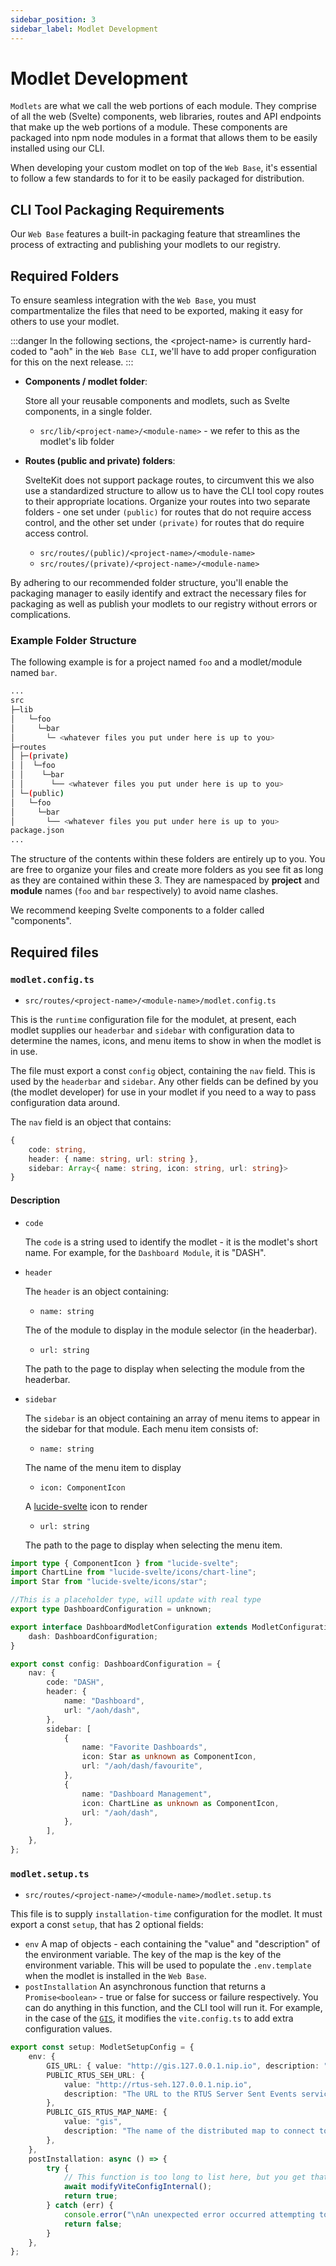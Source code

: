 ```yaml
---
sidebar_position: 3
sidebar_label: Modlet Development
---
```


# Modlet Development

`Modlets` are what we call the web portions of each module. They comprise of all the web (Svelte) components, web
libraries, routes and API endpoints that make up the web portions of a module. These components are packaged into
npm node modules in a format that allows them to be easily installed using our CLI.

When developing your custom modlet on top of the `Web Base`, it's essential to follow a few standards to for it to be
easily packaged for distribution.

## CLI Tool Packaging Requirements

Our `Web Base` features a built-in packaging feature that streamlines the process of extracting and publishing your
modlets to our registry.

## Required Folders

To ensure seamless integration with the `Web Base`, you must compartmentalize the files that need to be exported,
making it easy for others to use your modlet.

:::danger
In the following sections, the \<project-name\> is currently hard-coded to "aoh" in the `Web Base CLI`, we'll have to
add proper configuration for this on the next release.
:::

-   **Components / modlet folder**:

    Store all your reusable components and modlets, such as Svelte components, in a
    single folder.

    -   `src/lib/<project-name>/<module-name>` - we refer to this as the modlet's lib folder

-   **Routes (public and private) folders**:

    SvelteKit does not support package routes, to circumvent this we also use a standardized structure to allow us to
    have the CLI tool copy routes to their appropriate locations. Organize your routes into two separate folders - one
    set under `(public)` for routes that do not require access control, and the other set under `(private)` for routes
    that do require access control.

    -   `src/routes/(public)/<project-name>/<module-name>`
    -   `src/routes/(private)/<project-name>/<module-name>`

By adhering to our recommended folder structure, you'll enable the packaging manager to easily identify and extract the
necessary files for packaging as well as publish your modlets to our registry without errors or complications.

### Example Folder Structure

The following example is for a project named `foo` and a modlet/module named `bar`.

```bash title="Folder Structure"
...
src
├─lib
│   └─foo
│     └─bar
│       └─ <whatever files you put under here is up to you>
├─routes
│ ├─(private)
│ │  └─foo
│ │    └─bar
│ │      └── <whatever files you put under here is up to you>
│ └─(public)
│   └─foo
│     └─bar
│       └── <whatever files you put under here is up to you>
package.json
...
```

The structure of the contents within these folders are entirely up to you. You are free to organize your files and
create more folders as you see fit as long as they are contained within these 3. They are namespaced by **project** and
**module** names (`foo` and `bar` respectively) to avoid name clashes.

We recommend keeping Svelte components to a folder called "components".

## Required files

### `modlet.config.ts`

-   `src/routes/<project-name>/<module-name>/modlet.config.ts`

This is the `runtime` configuration file for the modulet, at present, each modlet supplies our `headerbar` and `sidebar`
with configuration data to determine the names, icons, and menu items to show in when the modlet is in use.

The file must export a const `config` object, containing the `nav` field. This is used by the `headerbar` and `sidebar`.
Any other fields can be defined by you (the modlet developer) for use in your modlet if you need to a way to pass
configuration data around.

The `nav` field is an object that contains:

```ts
{
    code: string,
    header: { name: string, url: string },
    sidebar: Array<{ name: string, icon: string, url: string}>
}
```

#### Description

-   `code`

    The `code` is a string used to identify the modlet - it is the modlet's short name. For example, for the
    `Dashboard Module`, it is "DASH".

-   `header`

    The `header` is an object containing:

    -   `name: string`

    The of the module to display in the module selector (in the headerbar).

    -   `url: string`

    The path to the page to display when selecting the module from the headerbar.

-   `sidebar`

    The `sidebar` is an object containing an array of menu items to appear in the sidebar for that module. Each menu
    item consists of:

    -   `name: string`

    The name of the menu item to display

    -   `icon: ComponentIcon`

    A [lucide-svelte](https://lucide.dev/guide/packages/lucide-svelte) icon to render

    -   `url: string`

    The path to the page to display when selecting the menu item.

```ts title="Example 'modlet.config.ts' for the Dashboard"
import type { ComponentIcon } from "lucide-svelte";
import ChartLine from "lucide-svelte/icons/chart-line";
import Star from "lucide-svelte/icons/star";

//This is a placeholder type, will update with real type
export type DashboardConfiguration = unknown;

export interface DashboardModletConfiguration extends ModletConfiguration {
	dash: DashboardConfiguration;
}

export const config: DashboardConfiguration = {
	nav: {
		code: "DASH",
		header: {
			name: "Dashboard",
			url: "/aoh/dash",
		},
		sidebar: [
			{
				name: "Favorite Dashboards",
				icon: Star as unknown as ComponentIcon,
				url: "/aoh/dash/favourite",
			},
			{
				name: "Dashboard Management",
				icon: ChartLine as unknown as ComponentIcon,
				url: "/aoh/dash",
			},
		],
	},
};
```

### `modlet.setup.ts`

-   `src/routes/<project-name>/<module-name>/modlet.setup.ts`

This file is to supply `installation-time` configuration for the modlet. It must export a const `setup`, that has 2
optional fields:

-   `env`
    A map of objects - each containing the "value" and "description" of the environment variable. The key of the map
    is the key of the environment variable. This will be used to populate the `.env.template` when the modlet is
    installed in the `Web Base`.
-   `postInstallation`
    An asynchronous function that returns a `Promise<boolean>` - true or false for success or failure respectively.
    You can do anything in this function, and the CLI tool will run it. For example, in the case of the
    [`GIS`](/docs/2.1.0/modules/gis/quickstart#22-update-vite-configuration), it modifies the `vite.config.ts` to add
    extra configuration values.

```ts title"Example 'modlet.setup.ts' file for the GIS"
export const setup: ModletSetupConfig = {
	env: {
		GIS_URL: { value: "http://gis.127.0.0.1.nip.io", description: "The URL to the GIS backend service" },
		PUBLIC_RTUS_SEH_URL: {
			value: "http://rtus-seh.127.0.0.1.nip.io",
			description: "The URL to the RTUS Server Sent Events service",
		},
		PUBLIC_GIS_RTUS_MAP_NAME: {
			value: "gis",
			description: "The name of the distributed map to connect to in RTUS",
		},
	},
	postInstallation: async () => {
		try {
			// This function is too long to list here, but you get that point
			await modifyViteConfigInternal();
			return true;
		} catch (err) {
			console.error("\nAn unexpected error occurred attempting to modify `vite.config.ts`:", err);
			return false;
		}
	},
};
```
